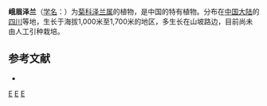 {{Speciesbox 
| taxon = Eupatorium omeiense
| authority = Ling et Shih
}}
'''峨眉泽兰'''（[[学名|学名]]：{{lang|la|''Eupatorium omeiense''}}）为[[菊科|菊科]][[泽兰属|泽兰属]]的植物，是中国的特有植物。分布在[[中国大陆|中国大陆]]的[[四川|四川]]等地，生长于海拔1,000米至1,700米的地区，多生长在山坡路边，目前尚未由人工引种栽培。

== 参考文献 ==
<div class="references-small">
* {{cite web| url =http://www.bioinfo.cn/db05/KmzwSpecies.php?action=view&id=4860| title =峨眉泽兰| work =《中国高等植物数据库全库》| publisher =中国科学院微生物研究所| author =昆明植物研究所| accessdate =2009-02-25| deadurl =yes| archiveurl =https://web.archive.org/web/20160305053015/http://www.bioinfo.cn/db05/KmzwSpecies.php?action=view&id=4860| archivedate =2016-03-05}}
</div>
{{Taxonbar|from=Q11051805}}

[[Category:泽兰属|E]]
[[Category:中國特有植物|E]]
[[Category:四川植物|E]]
